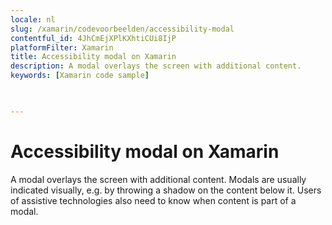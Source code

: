 ```yaml
---
locale: nl
slug: /xamarin/codevoorbeelden/accessibility-modal
contentful_id: 4JhCmEjXPlKXhtiCUi8IjP
platformFilter: Xamarin
title: Accessibility modal on Xamarin
description: A modal overlays the screen with additional content.
keywords: [Xamarin code sample]


	
---
```


# Accessibility modal on Xamarin

A modal overlays the screen with additional content. Modals are usually indicated visually, e.g. by throwing a shadow on the content below it. Users of assistive technologies also need to know when content is part of a modal.

<CodeSample id="accessibility-modal" locale="nl" platform="xamarin"/>